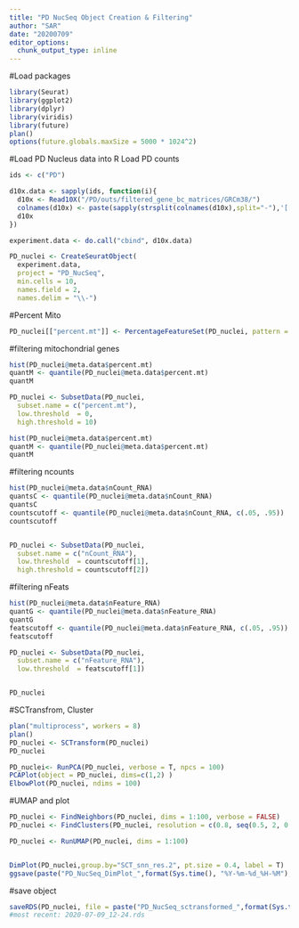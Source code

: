 ```yaml
---
title: "PD NucSeq Object Creation & Filtering"
author: "SAR"
date: "20200709"
editor_options: 
  chunk_output_type: inline
---
```

#Load packages
```r

library(Seurat)
library(ggplot2)
library(dplyr)
library(viridis)
library(future)
plan()
options(future.globals.maxSize = 5000 * 1024^2)
```


#Load PD Nucleus data into R
Load PD counts
```r

ids <- c("PD")

d10x.data <- sapply(ids, function(i){
  d10x <- Read10X("/PD/outs/filtered_gene_bc_matrices/GRCm38/")
  colnames(d10x) <- paste(sapply(strsplit(colnames(d10x),split="-"),'[[',1L),i,sep="-")
  d10x
})

experiment.data <- do.call("cbind", d10x.data)

PD_nuclei <- CreateSeuratObject(
  experiment.data,
  project = "PD_NucSeq", 
  min.cells = 10,
  names.field = 2,
  names.delim = "\\-")
```

#Percent Mito
```r
PD_nuclei[["percent.mt"]] <- PercentageFeatureSet(PD_nuclei, pattern = "^mt-")
```


#filtering mitochondrial genes
```r

hist(PD_nuclei@meta.data$percent.mt)
quantM <- quantile(PD_nuclei@meta.data$percent.mt)
quantM

PD_nuclei <- SubsetData(PD_nuclei,
  subset.name = c("percent.mt"),
  low.threshold  = 0,
  high.threshold = 10)

hist(PD_nuclei@meta.data$percent.mt)
quantM <- quantile(PD_nuclei@meta.data$percent.mt)
quantM
```

#filtering ncounts
```r
hist(PD_nuclei@meta.data$nCount_RNA)
quantsC <- quantile(PD_nuclei@meta.data$nCount_RNA)
quantsC
countscutoff <- quantile(PD_nuclei@meta.data$nCount_RNA, c(.05, .95))
countscutoff


PD_nuclei <- SubsetData(PD_nuclei,
  subset.name = c("nCount_RNA"),
  low.threshold  = countscutoff[1],
  high.threshold = countscutoff[2])
```

#filtering nFeats
```r
hist(PD_nuclei@meta.data$nFeature_RNA)
quantG <- quantile(PD_nuclei@meta.data$nFeature_RNA)
quantG
featscutoff <- quantile(PD_nuclei@meta.data$nFeature_RNA, c(.05, .95))
featscutoff

PD_nuclei <- SubsetData(PD_nuclei,
  subset.name = c("nFeature_RNA"),
  low.threshold  = featscutoff[1])


PD_nuclei

```

#SCTransfrom, Cluster
```r
plan("multiprocess", workers = 8)
plan()
PD_nuclei <- SCTransform(PD_nuclei)
PD_nuclei

PD_nuclei<- RunPCA(PD_nuclei, verbose = T, npcs = 100)
PCAPlot(object = PD_nuclei, dims=c(1,2) )
ElbowPlot(PD_nuclei, ndims = 100)

```

#UMAP and plot
```r
PD_nuclei <- FindNeighbors(PD_nuclei, dims = 1:100, verbose = FALSE)
PD_nuclei <- FindClusters(PD_nuclei, resolution = c(0.8, seq(0.5, 2, 0.5)), verbose = FALSE)

PD_nuclei <- RunUMAP(PD_nuclei, dims = 1:100)


DimPlot(PD_nuclei,group.by="SCT_snn_res.2", pt.size = 0.4, label = T)
ggsave(paste("PD_NucSeq_DimPlot_",format(Sys.time(), "%Y-%m-%d_%H-%M"), ".png", sep = ""), width = 6, height = 4, units = "in", dpi=300)
```

#save object
```r
saveRDS(PD_nuclei, file = paste("PD_NucSeq_sctransformed_",format(Sys.time(), "%Y-%m-%d_%H-%M"), ".rds", sep = ""))
#most recent: 2020-07-09_12-24.rds
```